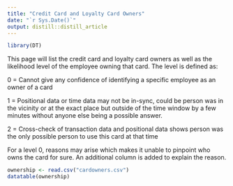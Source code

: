 ```yaml
---
title: "Credit Card and Loyalty Card Owners"
date: "`r Sys.Date()`"
output: distill::distill_article
---
```


```r
library(DT)
```

<p>
This page will list the credit card and loyalty card owners as well as the likelihood level of the employee owning that card. The level is defined as:
</p>
<p>
0 = Cannot give any confidence of identifying a specific employee as an owner of a card
</p>
<p>
1 = Positional data or time data may not be in-sync, could be person was in the vicinity or at the exact place but outside of the time window by a few minutes without anyone else being a possible answer. 
</p>
<p>
2 = Cross-check of transaction data and positional data shows person was the only possible person to use this card at that time

</p>
<p>
For a level 0, reasons may arise which makes it unable to pinpoint who owns the card for sure. An additional column is added to explain the reason.
</p>

```r
ownership <- read.csv("cardowners.csv")
datatable(ownership)
```





